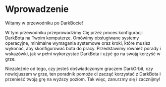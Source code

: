 # Wprowadzenie

Witamy w przewodniku po DarkBocie!

W tym przewodniku przeprowadzimy Cię przez proces konfiguracji DarkBota na Twoim komputerze. Omówimy obsługiwane systemy operacyjne, minimalne wymagania systemowe oraz kroki, które musisz wykonać, aby skonfigurować bota do pracy. Przedstawimy również porady i wskazówki, jak w pełni wykorzystać DarkBota i użyć go na swoją korzyść w grze.

Niezależnie od tego, czy jesteś doświadczonym graczem DarkOrbit, czy nowicjuszem w grze, ten poradnik pomoże ci zacząć korzystać z DarkBota i przenieść twoją grę na wyższy poziom. Tak więc, zanurzmy się i zacznijmy!